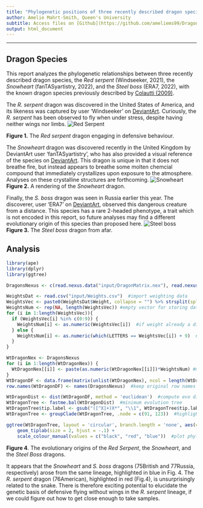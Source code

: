 ```yaml
---
title: "Phylogenetic positions of three recently described dragon species"
author: Amelie Mahrt-Smith, Queen's University   
subtitle: Access files on [Github](https://github.com/ameliems99/Dragon_Phylogeny)
output: html_document
---
```

***
## Dragon Species  
This report analyzes the phylogenetic relationships between three recently described dragon species, the *Red serpent* (Windseeker, 2021), the *Snowheart* (fanTASyartistry, 2022), and the *Steel boss* (ERA7, 2022), with the known dragon species previously described by [Colautti (2009)](https://gizmodo.com/the-evolutionary-history-of-dragons-illustrated-by-a-s-5936427).   
   
The *R. serpent* dragon was discovered in the United States of America, and its likeness was captured by user 'Windseeker' on [DeviantArt](https://www.deviantart.com/windseeker/art/Red-Serpent-893955932). Curiously, the *R. serpent* has been observed to fly when under stress, despite having neither wings nor limbs.
![Red Serpent](./images/RedSerpent.jpg)
    
**Figure 1.** The *Red serpent* dragon engaging in defensive behaviour.    
    
The *Snowheart* dragon was discovered recently in the United Kingdom by DeviantArt user 'fanTASyartistry', who has also provided a visual reference of the species on [DeviantArt](https://www.deviantart.com/fantasyartistry/art/Snowheart-Dragon-commission-907603851). This dragon is unique in that it does not breathe fire, but instead appears to breathe some molten chemcial compound that immediately crystallizes upon exposure to the atmosphere. Analyses on these crystalline structures are forthcoming. 
![Snowheart](./images/Snowheart.jpg)
**Figure 2.** A rendering of the *Snowheart* dragon.     
    
Finally, the *S. boss* dragon was seen in Russia earlier this year. The discoverer, user 'ERA7' on [DeviantArt](https://www.deviantart.com/era7/art/Steel-Dragon-Boss-907575223), observed this dangerous creature from a distance. This species has a rare 2-headed phenotype, a trait which is not encoded in this report, so future analyses may find a different evolutionary origin of this species than proposed here. 
![Steel boss](./images/SteelBoss.jpg)  
**Figure 3.** The *Steel boss* dragon from afar.   
   
## Analysis  
```r
library(ape)
library(dplyr)
library(ggtree)

DragonsNexus <- c(read.nexus.data("input/DragonMatrix.nex"), read.nexus.data("input/A7_MAHRTSMITH_AMELIE_DragonAppend.nex")) #import original and appendment data into single list object 

WeightsDat <- read.csv("input/Weights.csv")  #import weighting data
WeightsVec <- paste0(WeightsDat$Weight, collapse = "") %>% strsplit(split = "") %>% unlist() #vector of weights
WeightsNum <- rep(NA, length(WeightsVec)) #empty vector for storing data
for (i in 1:length(WeightsVec)){
  if (WeightsVec[i] %in% c(0:9)) {
    WeightsNum[i] <- as.numeric(WeightsVec[i])  #if weight already a digit, keep numbers as-is
  } else {
    WeightsNum[i] <- as.numeric(which(LETTERS == WeightsVec[i]) + 9)  #replace letter weights with a corresponding number from 10-35
  }
} 

WtDragonNex <- DragonsNexus
for (i in 1:length(WtDragonNex)) {
  WtDragonNex[[i]] <- paste(as.numeric(WtDragonNex[[i]])*WeightsNum) #multiply the binary trait values by the weighted values
}
WtDragonDF <- data.frame(matrix(unlist(WtDragonNex), ncol = length(WtDragonNex[[1]]), byrow = TRUE))  #convert to data frame
row.names(WtDragonDF) <- names(DragonsNexus)  #keep original row names

WtDragonDist <- dist(WtDragonDF, method = 'euclidean')  #compute evo distances 
WtDragonTree <- fastme.bal(WtDragonDist)  #minimum evolution tree
WtDragonTree$tip.label <- gsub("([^X]+)X*", "\\1", WtDragonTree$tip.label)  #remove X's from tip labels
WtDragonTree <- groupClade(WtDragonTree, .node = c(91, 123))  #highlight new species

ggtree(WtDragonTree, layout = 'circular', branch.length = 'none', aes(colour = group)) + 
    geom_tiplab(size = 2, hjust = -.1) + 
    scale_colour_manual(values = c("black", "red", "blue"))  #plot phylogenetic tree
```
   
**Figure 4**. The evolutionary origins of the *Red Serpent*, the *Snowheart*, and the *Steel Boss* dragons.   
   
It appears that the *Snowheart* and *S. boss* dragons (75British and 77Russia, respectively) arose from the same lineage, highlighted in blue in Fig. 4. The *R. serpent* dragon (76American), highlighted in red (Fig.4), is unsurprisingly related to the snake. There is therefore exciting potential to elucidate the genetic basis of defensive flying without wings in the *R. serpent* lineage, if we could figure out how to get close enough to take samples.  